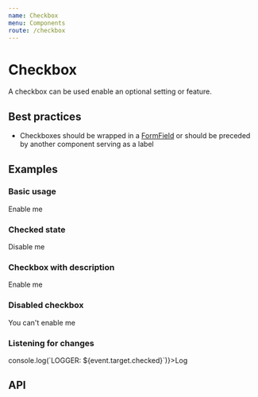 ```yaml
---
name: Checkbox
menu: Components
route: /checkbox
---
```



# Checkbox

A checkbox can be used enable an optional setting or feature.

## Best practices

- Checkboxes should be wrapped in a [FormField](/form-field) or should be preceded by another component serving as a label

## Examples

### Basic usage

<Playground>
  <Checkbox name="enabled">Enable me</Checkbox>
</Playground>

### Checked state

<Playground>
  <Checkbox name="enabled-2" defaultValue={true}>Disable me</Checkbox>
</Playground>

### Checkbox with description

<Playground>
  <Checkbox name="enabled-3" description="This feature can be enabled">Enable me</Checkbox>
</Playground>

### Disabled checkbox

<Playground>
  <Checkbox name="enabled-4" isDisabled>You can't enable me</Checkbox>
</Playground>

### Listening for changes

<Playground>
  <Checkbox name="enabled-5" onChange={(event) => console.log(`LOGGER: ${event.target.checked}`)}>Log</Checkbox>
</Playground>

## API

<Props of={Checkbox} />
